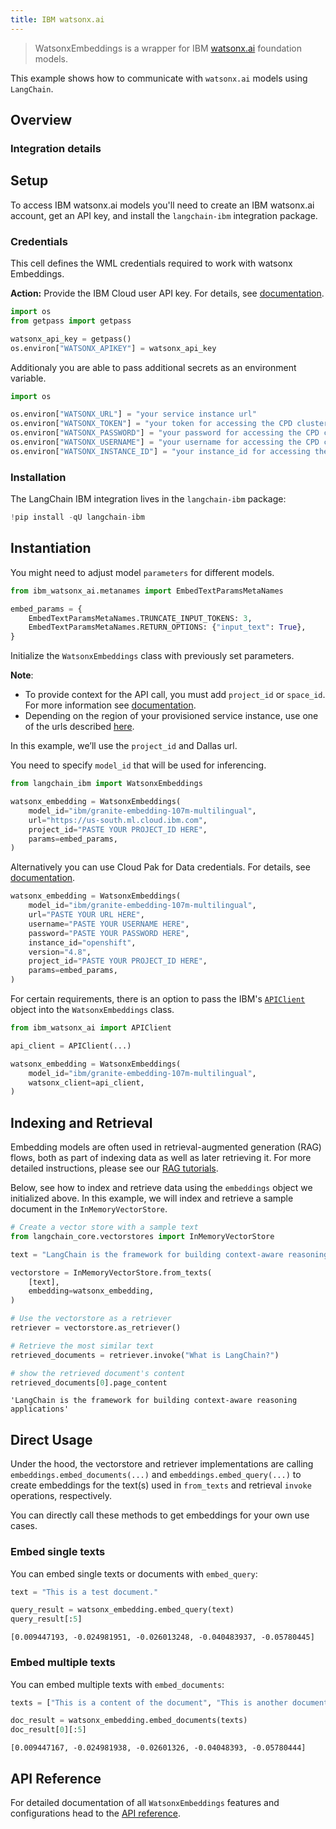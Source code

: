 ```yaml
---
title: IBM watsonx.ai
---
```


>WatsonxEmbeddings is a wrapper for IBM [watsonx.ai](https://www.ibm.com/products/watsonx-ai) foundation models.

This example shows how to communicate with `watsonx.ai` models using `LangChain`.

## Overview
### Integration details

<ItemTable category="text_embedding" item="IBM" />

## Setup

To access IBM watsonx.ai models you'll need to create an IBM watsonx.ai account, get an API key, and install the `langchain-ibm` integration package.

### Credentials

This cell defines the WML credentials required to work with watsonx Embeddings.

**Action:** Provide the IBM Cloud user API key. For details, see
[documentation](https://cloud.ibm.com/docs/account?topic=account-userapikey&interface=ui).


```python
import os
from getpass import getpass

watsonx_api_key = getpass()
os.environ["WATSONX_APIKEY"] = watsonx_api_key
```

Additionaly you are able to pass additional secrets as an environment variable.


```python
import os

os.environ["WATSONX_URL"] = "your service instance url"
os.environ["WATSONX_TOKEN"] = "your token for accessing the CPD cluster"
os.environ["WATSONX_PASSWORD"] = "your password for accessing the CPD cluster"
os.environ["WATSONX_USERNAME"] = "your username for accessing the CPD cluster"
os.environ["WATSONX_INSTANCE_ID"] = "your instance_id for accessing the CPD cluster"
```

### Installation

The LangChain IBM integration lives in the `langchain-ibm` package:


```python
!pip install -qU langchain-ibm
```

## Instantiation

You might need to adjust model `parameters` for different models.


```python
from ibm_watsonx_ai.metanames import EmbedTextParamsMetaNames

embed_params = {
    EmbedTextParamsMetaNames.TRUNCATE_INPUT_TOKENS: 3,
    EmbedTextParamsMetaNames.RETURN_OPTIONS: {"input_text": True},
}
```

Initialize the `WatsonxEmbeddings` class with previously set parameters.


**Note**:

- To provide context for the API call, you must add `project_id` or `space_id`. For more information see [documentation](https://www.ibm.com/docs/en/watsonx-as-a-service?topic=projects).
- Depending on the region of your provisioned service instance, use one of the urls described [here](https://ibm.github.io/watsonx-ai-python-sdk/setup_cloud.html#authentication).

In this example, we’ll use the `project_id` and Dallas url.


You need to specify `model_id` that will be used for inferencing.


```python
from langchain_ibm import WatsonxEmbeddings

watsonx_embedding = WatsonxEmbeddings(
    model_id="ibm/granite-embedding-107m-multilingual",
    url="https://us-south.ml.cloud.ibm.com",
    project_id="PASTE YOUR PROJECT_ID HERE",
    params=embed_params,
)
```

Alternatively you can use Cloud Pak for Data credentials. For details, see [documentation](https://ibm.github.io/watsonx-ai-python-sdk/setup_cpd.html).


```python
watsonx_embedding = WatsonxEmbeddings(
    model_id="ibm/granite-embedding-107m-multilingual",
    url="PASTE YOUR URL HERE",
    username="PASTE YOUR USERNAME HERE",
    password="PASTE YOUR PASSWORD HERE",
    instance_id="openshift",
    version="4.8",
    project_id="PASTE YOUR PROJECT_ID HERE",
    params=embed_params,
)
```

For certain requirements, there is an option to pass the IBM's [`APIClient`](https://ibm.github.io/watsonx-ai-python-sdk/base.html#apiclient) object into the `WatsonxEmbeddings` class.


```python
from ibm_watsonx_ai import APIClient

api_client = APIClient(...)

watsonx_embedding = WatsonxEmbeddings(
    model_id="ibm/granite-embedding-107m-multilingual",
    watsonx_client=api_client,
)
```

## Indexing and Retrieval

Embedding models are often used in retrieval-augmented generation (RAG) flows, both as part of indexing data as well as later retrieving it. For more detailed instructions, please see our [RAG tutorials](/oss/python/tutorials/rag).

Below, see how to index and retrieve data using the `embeddings` object we initialized above. In this example, we will index and retrieve a sample document in the `InMemoryVectorStore`.


```python
# Create a vector store with a sample text
from langchain_core.vectorstores import InMemoryVectorStore

text = "LangChain is the framework for building context-aware reasoning applications"

vectorstore = InMemoryVectorStore.from_texts(
    [text],
    embedding=watsonx_embedding,
)

# Use the vectorstore as a retriever
retriever = vectorstore.as_retriever()

# Retrieve the most similar text
retrieved_documents = retriever.invoke("What is LangChain?")

# show the retrieved document's content
retrieved_documents[0].page_content
```



```output
'LangChain is the framework for building context-aware reasoning applications'
```


## Direct Usage

Under the hood, the vectorstore and retriever implementations are calling `embeddings.embed_documents(...)` and `embeddings.embed_query(...)` to create embeddings for the text(s) used in `from_texts` and retrieval `invoke` operations, respectively.

You can directly call these methods to get embeddings for your own use cases.

### Embed single texts

You can embed single texts or documents with `embed_query`:


```python
text = "This is a test document."

query_result = watsonx_embedding.embed_query(text)
query_result[:5]
```



```output
[0.009447193, -0.024981951, -0.026013248, -0.040483937, -0.05780445]
```


### Embed multiple texts

You can embed multiple texts with `embed_documents`:


```python
texts = ["This is a content of the document", "This is another document"]

doc_result = watsonx_embedding.embed_documents(texts)
doc_result[0][:5]
```



```output
[0.009447167, -0.024981938, -0.02601326, -0.04048393, -0.05780444]
```


## API Reference

For detailed documentation of all `WatsonxEmbeddings` features and configurations head to the [API reference](https://python.langchain.com/api_reference/ibm/embeddings/langchain_ibm.embeddings.WatsonxEmbeddings.html).
